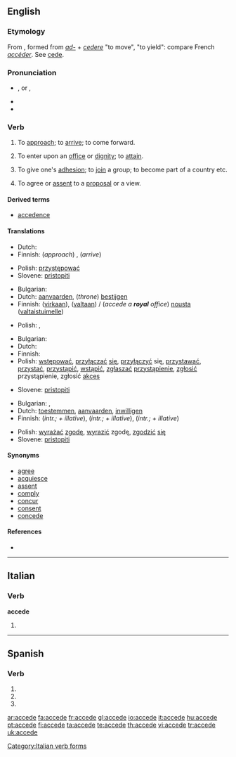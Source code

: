 {{was wotd|2008|May|27}}
{{also|accède|accedé|accédé}}
==English==

===Etymology===
From {{etyl|la}} {{term|accedo|accēdō|approach, accede|lang=la}}, formed from ''[[ad-]]'' + ''[[cedere]]'' "to move", "to yield": compare French ''[[accéder]]''. See [[cede]].

===Pronunciation===
* {{a|UK|US}} {{IPA|/əkˈsiːd/}}, {{SAMPA|/@k"si:d/}} or {{a|US}} {{IPA|/əˈsiːd/}}, {{SAMPA|/@"si:d/}}
* {{audio|en-us-accede.ogg|Audio (US)}}
* {{rhymes|iːd}}

===Verb===
{{en-verb|acced|ing}}

# {{intransitive}} {{obsolete}} To [[approach]]; to [[arrive]]; to come forward.
# {{transitive}} To enter upon an [[office]] or [[dignity]]; to [[attain]].
# {{transitive}} To give one's [[adhesion]]; to [[join]] a group; to become part of a country etc.
# {{transitive}} To agree or [[assent]] to a [[proposal]] or a view.

====Derived terms====
* [[accedence]]

====Translations====
{{trans-top|obsolete: to approach}}
* Dutch: {{t+|nl|naderen}}
* Finnish: (''approach'') {{t+|fi|lähestyä}}, (''arrive'') {{t+|fi|saapua}}
{{trans-mid}}
* Polish: [[przystępować]]
* Slovene: [[pristopiti]]
{{trans-bottom}}

{{trans-top|to enter upon an office or dignity}}
* Bulgarian: {{t|bg|встъпвам|sc=Cyrl}}
* Dutch: [[aanvaarden]], (''throne'') [[bestijgen]]
* Finnish: {{t+|fi|astua}} ([[virka|virkaan]]), {{t+|fi|nousta}} ([[valta|valtaan]]) / (''accede a '''royal''' office'') [[nousta]] ([[valtaistuin|valtaistuimelle]])
{{trans-mid}}
* Polish: {{t+|pl|obejmować}}, {{t+|pl|objąć}}
{{trans-bottom}}

{{trans-top|to join a group}}
* Bulgarian: {{t|bg|присъединявам се|sc=Cyrl}}
* Dutch: {{t-|nl|toetreden}}
* Finnish: {{t+|fi|liittyä}}
* Polish: [[wstępować]], [[przyłączać]] [[się]], [[przyłączyć]] się, [[przystawać]], [[przystać]], [[przystąpić]], [[wstąpić]], [[zgłaszać]] [[przystąpienie]], [[zgłosić]] przystąpienie, zgłosić [[akces]]
{{trans-mid}}
* Slovene: [[pristopiti]]
{{trans-bottom}}

{{trans-top|to agree to a proposal or view}}
* Bulgarian: {{t|bg|приемам|sc=Cyrl}},  {{t|bg|съгласявам се|sc=Cyrl}}
* Dutch: [[toestemmen]], [[aanvaarden]], [[inwilligen]]
* Finnish: {{t-|fi|myöntyä}} (''intr.; + illative''), {{t+|fi|taipua}} (''intr.; + illative''), {{t-|fi|suostua}} (''intr.; + illative'')
{{trans-mid}}
* Polish: [[wyrażać]] [[zgodę]], [[wyrazić]] zgodę, [[zgodzić]] [[się]]
* Slovene: [[pristopiti]]
{{trans-bottom}}

====Synonyms====
* [[agree]]
* [[acquiesce]]
* [[assent]]
* [[comply]]
* [[concur]]
* [[consent]]
* [[concede]]

====References====
*{{R:Webster 1913}}

----

==Italian==

===Verb===
'''accede'''

# {{form of|[[third-person|Third-person]] [[singular]] [[present tense]]|[[accedere#Italian|accedere]]|lang=Italian}}

[[Category:Italian verb forms]]

----

==Spanish==
 
===Verb===
{{es-verb-form|acceder}}
 
# {{es-verb form of|ending=er|mood=imperative|sense=affirmative|pers=2|formal=no|number=singular|[[acceder]]}}
# {{es-verb form of|ending=er|mood=indicative|tense=present|pers=2|formal=yes|number=singular|[[acceder]]}}
# {{es-verb form of|ending=er|mood=indicative|tense=present|pers=3|number=singular|[[acceder]]}}

[[ar:accede]]
[[fa:accede]]
[[fr:accede]]
[[gl:accede]]
[[io:accede]]
[[it:accede]]
[[hu:accede]]
[[pt:accede]]
[[fi:accede]]
[[ta:accede]]
[[te:accede]]
[[th:accede]]
[[vi:accede]]
[[tr:accede]]
[[uk:accede]]